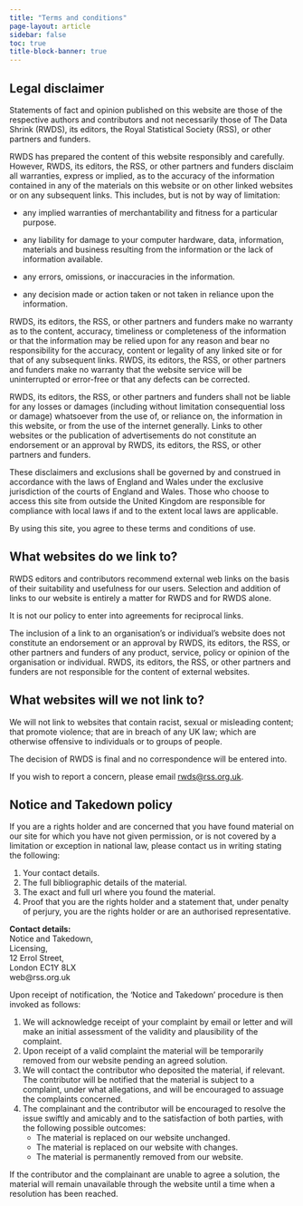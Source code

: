 ```yaml
---
title: "Terms and conditions"
page-layout: article
sidebar: false
toc: true
title-block-banner: true
---
```

## Legal disclaimer
Statements of fact and opinion published on this website are those of the respective authors and contributors and not necessarily those of The Data Shrink (RWDS), its editors, the Royal Statistical Society (RSS), or other partners and funders. 

RWDS has prepared the content of this website responsibly and carefully. However, RWDS, its editors, the RSS, or other partners and funders disclaim all warranties, express or implied, as to the accuracy of the information contained in any of the materials on this website or on other linked websites or on any subsequent links. This includes, but is not by way of limitation: 

- any implied warranties of merchantability and fitness for a particular purpose. 

- any liability for damage to your computer hardware, data, information, materials and business resulting from the information or the lack of information available. 

- any errors, omissions, or inaccuracies in the information. 

- any decision made or action taken or not taken in reliance upon the information. 

RWDS, its editors, the RSS, or other partners and funders make no warranty as to the content, accuracy, timeliness or completeness of the information or that the information may be relied upon for any reason and bear no responsibility for the accuracy, content or legality of any linked site or for that of any subsequent links. RWDS, its editors, the RSS, or other partners and funders make no warranty that the website service will be uninterrupted or error-free or that any defects can be corrected. 

RWDS, its editors, the RSS, or other partners and funders shall not be liable for any losses or damages (including without limitation consequential loss or damage) whatsoever from the use of, or reliance on, the information in this website, or from the use of the internet generally. Links to other websites or the publication of advertisements do not constitute an endorsement or an approval by RWDS, its editors, the RSS, or other partners and funders. 

These disclaimers and exclusions shall be governed by and construed in accordance with the laws of England and Wales under the exclusive jurisdiction of the courts of England and Wales. Those who choose to access this site from outside the United Kingdom are responsible for compliance with local laws if and to the extent local laws are applicable. 

By using this site, you agree to these terms and conditions of use.   

## What websites do we link to? 
RWDS editors and contributors recommend external web links on the basis of their suitability and usefulness for our users. Selection and addition of links to our website is entirely a matter for RWDS and for RWDS alone. 

It is not our policy to enter into agreements for reciprocal links. 

The inclusion of a link to an organisation's or individual's website does not constitute an endorsement or an approval by RWDS, its editors, the RSS, or other partners and funders of any product, service, policy or opinion of the organisation or individual. RWDS, its editors, the RSS, or other partners and funders are not responsible for the content of external websites. 

## What websites will we not link to? 
We will not link to websites that contain racist, sexual or misleading content; that promote violence; that are in breach of any UK law; which are otherwise offensive to individuals or to groups of people. 

The decision of RWDS is final and no correspondence will be entered into. 

If you wish to report a concern, please email [rwds@rss.org.uk](mailto:rwds@rss.org.uk).

## Notice and Takedown policy
If you are a rights holder and are concerned that you have found material on our site for which you have not given permission, or is not covered by a limitation or exception in national law, please contact us in writing stating the following:

1. Your contact details.
2. The full bibliographic details of the material.
3. The exact and full url where you found the material.
4. Proof that you are the rights holder and a statement that, under penalty of perjury, you are the rights holder or are an authorised representative.

**Contact details:**\
Notice and Takedown,\
Licensing,\
12 Errol Street,\
London EC1Y 8LX\
web@rss.org.uk

Upon receipt of notification, the 'Notice and Takedown' procedure is then invoked as follows:

1. We will acknowledge receipt of your complaint by email or letter and will make an initial assessment of the validity and plausibility of the complaint.
2. Upon receipt of a valid complaint the material will be temporarily removed from our website pending an agreed solution.
3. We will contact the contributor who deposited the material, if relevant. The contributor will be notified that the material is subject to a complaint, under what allegations, and will be encouraged to assuage the complaints concerned.
4. The complainant and the contributor will be encouraged to resolve the issue swiftly and amicably and to the satisfaction of both parties, with the following possible outcomes:
    - The material is replaced on our website unchanged.
    - The material is replaced on our website with changes.
    - The material is permanently removed from our website.

If the contributor and the complainant are unable to agree a solution, the material will remain unavailable through the website until a time when a resolution has been reached.